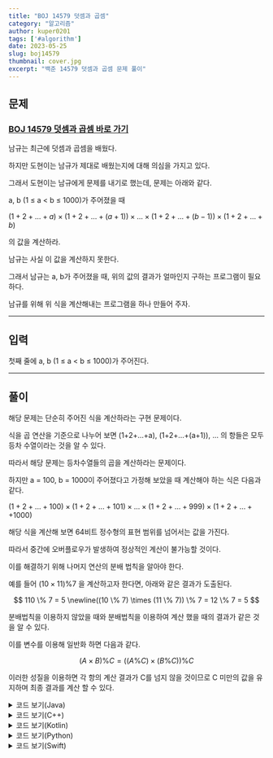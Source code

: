 ```yaml
---
title: "BOJ 14579 덧셈과 곱셈"
category: "알고리즘"
author: kuper0201
tags: ['#algorithm']
date: 2023-05-25
slug: boj14579
thumbnail: cover.jpg
excerpt: "백준 14579 덧셈과 곱셈 문제 풀이"
---
```



## 문제

### <a href="https://boj.kr/14579" target="_blank">BOJ 14579 덧셈과 곱셈 바로 가기</a>

남규는 최근에 덧셈과 곱셈을 배웠다.

하지만 도현이는 남규가 제대로 배웠는지에 대해 의심을 가지고 있다.

그래서 도현이는 남규에게 문제를 내기로 했는데, 문제는 아래와 같다.

a, b (1 ≤ a < b ≤ 1000)가 주어졌을 때

$(1+2+…+a) \times (1+2+…+(a+1)) \times … \times (1+2+…+(b-1)) \times (1+2+…+b)$

의 값을 계산하라.

남규는 사실 이 값을 계산하지 못한다.

그래서 남규는 a, b가 주어졌을 때, 위의 값의 결과가 얼마인지 구하는 프로그램이 필요하다.

남규를 위해 위 식을 계산해내는 프로그램을 하나 만들어 주자.

---

## 입력

첫째 줄에 a, b (1 ≤ a < b ≤ 1000)가 주어진다.

---

## 풀이

해당 문제는 단순히 주어진 식을 계산하라는 구현 문제이다.

식을 곱 연산을 기준으로 나누어 보면 (1+2+...+a), (1+2+...+(a+1)), ... 의 항들은 모두 등차 수열이라는 것을 알 수 있다.

따라서 해당 문제는 등차수열들의 곱을 계산하라는 문제이다.

하지만 a = 100, b = 1000이 주어졌다고 가정해 보았을 때 계산해야 하는 식은 다음과 같다.

$(1+2+...+100) \times (1+2+...+101) \times ... \times (1+2+...+999) \times (1+2+...++1000)$

해당 식을 계산해 보면 64비트 정수형의 표현 범위를 넘어서는 값을 가진다.

따라서 중간에 오버플로우가 발생하여 정상적인 계산이 불가능할 것이다.

이를 해결하기 위해 나머지 연산의 분배 법칙을 알아야 한다.

예를 들어 $(10 \times 11) \% 7$ 을 계산하고자 한다면, 아래와 같은 결과가 도출된다.

$$
110 \% 7 = 5
\newline((10 \% 7) \times (11 \% 7)) \% 7 = 12 \% 7 = 5
$$

분배법칙을 이용하지 않았을 때와 분배법칙을 이용하여 계산 했을 때의 결과가 같은 것을 알 수 있다.

이를 변수를 이용해 일반화 하면 다음과 같다.

$$
(A \times B) \% C = ((A \% C) \times (B \% C)) \% C
$$

이러한 성질을 이용하면 각 항의 계산 결과가 C를 넘지 않을 것이므로 C 미만의 값을 유지하며 최종 결과를 계산 할 수 있다.

<details markdown="1">
<summary>코드 보기(Java)</summary>

```javascript
import java.io.*;

public class Main {
    public static void main(String[] args) throws Exception {
        BufferedReader br = new BufferedReader(new InputStreamReader(System.in));

        // a, b 입력
        String[] s = br.readLine().split(" ");
        int a = Integer.parseInt(s[0]);
        int b = Integer.parseInt(s[1]);

        // 식 계산
        long res = 1;
        for(int i = a; i <= b; i++) {
            // 합 계산
            long sum = 0;
            for (int j = 1; j <= i; j++) sum += j;

            // 곱 계산(값 커질수 있으므로 나머지 연산)
            res *= sum;
            res %= 14579;
        }

        System.out.println(res % 14579);
    }
}
```
</details>

<details markdown="1">
<summary>코드 보기(C++)</summary>

```cpp
#include <iostream>

#define fastio ios_base::sync_with_stdio(false); cin.tie(nullptr); cout.tie(nullptr)
#define endl '\n'

using namespace std;

int main() {
    fastio;
    
    // a, b 입력
    int a, b;
    cin >> a >> b;

    // 식 계산
    long res = 1;
    for(int i = a; i <= b; i++) {
        // 합 계산
        long sum = 0;
        for (int j = 1; j <= i; j++) sum += j;

        // 곱 계산(값 커질수 있으므로 나머지 연산)
        res *= sum;
        res %= 14579;
    }
    
    cout << res % 14579 << endl;
    
    return 0;
}
```
</details>

<details markdown="1">
<summary>코드 보기(Kotlin)</summary>

```javascript
fun main(args: Array<String>) = with(System.`in`.bufferedReader()) {
    // a, b 입력
    var s = readLine().split(" ")
    var a = s[0].toInt()
    var b = s[1].toInt()

    // 식 계산
    var res = 1
    for(i in a .. b) {
        // 합 계산
        var sum = 0;
        for(j in 1 .. i) { sum += j }

        // 곱 계산(값 커질수 있으므로 나머지 연산)
        res *= sum
        res %= 14579
    }
    
    println(res % 14579)
}
```
</details>

<details markdown="1">
<summary>코드 보기(Python)</summary>

```python
from sys import stdin

def main():
    # a, b 입력
    s = stdin.readline().split(' ')
    a = int(s[0])
    b = int(s[1])

    # 식 계산
    res = 1
    for i in range(a, b + 1):
        # 합 계산
        sum = 0
        for j in range(1, i + 1):
            sum += j

        # 곱 계산(값 커질수 있으므로 나머지 연산)
        res *= sum
        res %= 14579

    print(res % 14579)

if __name__ == "__main__":
    main()
```
</details>

<details markdown="1">
<summary>코드 보기(Swift)</summary>

```cpp
import Foundation

func main() {
    // a, b 입력
    var s = readLine()!.split(separator: " ")
    var a = Int(s[0])!
    var b = Int(s[1])!

    // 식 계산
    var res = 1
    for i in a ... b {
        // 합 계산
        var sum = 0;
        for j in 1 ... i {
            sum += j
        }

        // 곱 계산(값 커질수 있으므로 나머지 연산)
        res *= sum;
        res %= 14579;
    }
    
    print(res % 14579)
}

main()
```
</details>